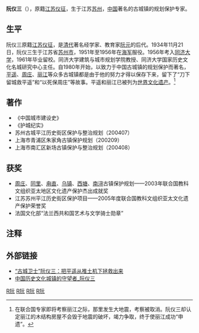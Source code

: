 '''阮仪三'''（{{bd|1934年|11月21日|catIdx=R阮}}），原籍[[江苏|江苏]][[仪征|仪征]]，生于江苏[[苏州|苏州]]，[[中国|中国]]著名的古城镇的规划保护专家。

== 生平 ==
阮仪三原籍[[江苏|江苏]][[仪征|仪征]]，是[[清代|清代]]著名经学家、教育家[[阮元|阮元]]的后代。1934年11月21日，阮仪三生于江苏省[[苏州市|苏州市]]，1951年至1956年在[[中国人民解放军海军|海军]]服役。1956年考入[[同济大学|同济大学]]，1961年毕业留校。同济大学建筑与城市规划学院教授、同济大学国家历史文化名城研究中心主任。自1980年开始，以致力于中国古城镇的规划保护而著名，[[平遥|平遥]]、[[周庄|周庄]]、[[丽江|丽江]]等众多古城镇都是由于他的努力才得以保存下来，留下了“刀下留城救平遥”和“以死保周庄”等故事。平遥和丽江已被列为[[世界文化遗产|世界文化遗产]]。<ref>在联合国专家即将考察丽江之际，那里发生大地震，考察被取消。阮仪三却认定丽江的木结构房屋不会毁于地震的破坏，竭力争取，终于使丽江成功“申遗”。</ref>

== 著作 ==

*《中国城市建设史》
*《护城纪实》
*苏州古城平江历史街区保护与整治规划（200407）
*上海市青浦区朱家角古镇保护规划（200209）
*上海市南汇区新场古镇保护与整治规划（200408）

== 获奖 ==
*[[周庄|周庄]]、[[同里|同里]]、[[甪直古镇区|甪直]]、[[乌镇镇|乌镇]]、[[西塘|西塘]]、[[南浔|南浔]]古镇保护规划——2003年联合国教科文组织亚太地区文化遗产保护杰出成就奖
*江苏苏州平江历史街区保护项目——2005年度联合国教科文组织亚太文化遗产保护荣誉奖
*法国文化部“法兰西共和国艺术与文学骑士勋章”

==注释==
<references />

== 外部链接 ==
*[http://www.chinanews.com.cn/news/2004year/2004-05-17/26/437300.shtml “古城卫士”阮仪三：把平遥从推土机下拯救出来] {{Wayback|url=http://www.chinanews.com.cn/news/2004year/2004-05-17/26/437300.shtml |date=20060630011735 }}
*[https://web.archive.org/web/20070310233559/http://memoryofchina.org/meizhouyixing/2006/0708/118.html 中国历史文化城镇的守望者_阮仪三]

[[Category:同济大学教授|R阮]]
[[Category:同济大学校友|R阮]]
[[Category:儀征人|R阮]]
[[Category:苏州人|R阮]]